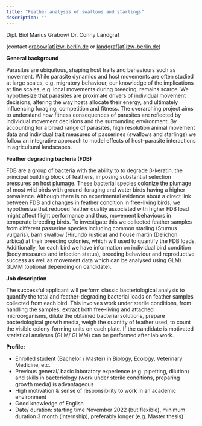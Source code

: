 ```yaml
---
title: "Feather analysis of swallows and starlings"
description: ""
---
```

Dipl. Biol Marius Grabow/ Dr. Conny Landgraf

(contact <a href="mailto:grabow@izw-berlin.de">grabow[at]izw-berlin.de</a> or <a href="mailtolLandgraf@izw-berlin.de">landgraf[at]izw-berlin.de</a>)

**General background**

Parasites are ubiquitous, shaping host traits and behaviours such as movement. While parasite dynamics and host movements are often studied at large scales, e.g. migratory behaviour, our knowledge of the implications at fine scales, e.g. local movements during breeding, remains scarce. We hypothesize that parasites are proximate drivers of individual movement decisions, altering the way hosts allocate their energy, and ultimately influencing foraging, competition and fitness. 
The overarching project aims to understand how fitness consequences of parasites are reflected by individual movement decisions and the surrounding environment. By accounting for a broad range of parasites, high resolution animal movement data and individual trait measures of passerines (swallows and starlings) we follow an integrative approach to model effects of host–parasite interactions in agricultural landscapes.

**Feather degrading bacteria (FDB)**

FDB are a group of bacteria with the ability to to degrade β-keratin, the principal building block of feathers, imposing substantial selection pressures on host plumage. These bacterial species colonize the plumage of most wild birds with ground-foraging and water birds having a higher prevalence. Although there is no experimental evidence about a direct link between FDB and changes in feather condition in free-living birds, we hypothesize that reduced feather quality associated with higher FDB load might affect flight performance and thus, movement behaviours in temperate breeding birds. To investigate this we collected feather samples from different passerine species including common starling (Sturnus vulgaris), barn swallow (Hirundo rustica) and house martin (Delichon urbica) at their breeding colonies, which will used to quantify the FDB loads. Additionally, for each bird we have information on individual bird condition (body measures and infection status), breeding behaviour and reproductive success as well as movement data which can be analysed using GLM/ GLMM (optional depending on candidate).

**Job description**

The successful applicant will perform classic bacteriological analysis to quantify the total and feather-degrading bacterial loads on feather samples collected from each bird. This involves work under sterile conditions, from handling the samples, extract both free-living and attached microorganisms, dilute the obtained bacterial solutions, prepare bacteriological growth media, weigh the quantity of feather used, to count the visible colony-forming units on each plate. If the candidate is motivated statistical analyses (GLM/ GLMM) can be performed after lab work. 


**Profile:**

-	Enrolled student (Bachelor / Master) in Biology, Ecology, Veterinary Medicine, etc.
-	Previous general/ basic laboratory experience (e.g. pipetting, dilution) and skills in bacteriology (work under sterile conditions, preparing growth media) is advantageous
-	High motivation & sense of responsibility to work in an academic environment
-	Good knowledge of English
-	Date/ duration: starting time November 2022 (but flexible), minimum duration 3 month (internship), preferably longer (e.g. Master thesis)
